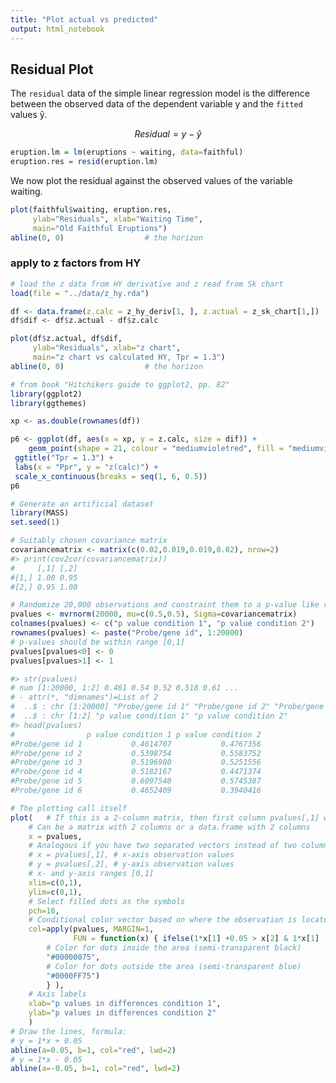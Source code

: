 ```yaml
---
title: "Plot actual vs predicted"
output: html_notebook
---
```


## Residual Plot

The `residual` data of the simple linear regression model is the difference between the observed data of the dependent variable y and the `fitted` values ŷ.

$$Residual = y- \hat y$$


```r
eruption.lm = lm(eruptions ~ waiting, data=faithful) 
eruption.res = resid(eruption.lm)
```

We now plot the residual against the observed values of the variable waiting.

```r
plot(faithful$waiting, eruption.res, 
     ylab="Residuals", xlab="Waiting Time", 
     main="Old Faithful Eruptions") 
abline(0, 0)                  # the horizon
```

### apply to z factors from HY

```r
# load the z data from HY derivative and z read from Sk chart
load(file = "../data/z_hy.rda")

df <- data.frame(z.calc = z_hy_deriv[1, ], z.actual = z_sk_chart[1,])
df$dif <- df$z.actual - df$z.calc

plot(df$z.actual, df$dif, 
     ylab="Residuals", xlab="z chart", 
     main="z chart vs calculated HY, Tpr = 1.3") 
abline(0, 0)                  # the horizon

```

```r
# from book "Hitchikers guide to ggplot2, pp. 82"
library(ggplot2)
library(ggthemes)

xp <- as.double(rownames(df))

p6 <- ggplot(df, aes(x = xp, y = z.calc, size = dif)) + 
    geom_point(shape = 21, colour = "mediumvioletred", fill = "mediumvioletred") +
 ggtitle("Tpr = 1.3") +
 labs(x = "Ppr", y = "z(calc)") +
 scale_x_continuous(breaks = seq(1, 6, 0.5))
p6
```





```r
# Generate an artificial dataset
library(MASS)
set.seed(1)

# Suitably chosen covariance matrix
covariancematrix <- matrix(c(0.02,0.019,0.019,0.02), nrow=2)
#> print(cov2cor(covariancematrix))
#     [,1] [,2]
#[1,] 1.00 0.95
#[2,] 0.95 1.00

# Randomize 20,000 observations and constraint them to a p-value like range
pvalues <- mvrnorm(20000, mu=c(0.5,0.5), Sigma=covariancematrix)
colnames(pvalues) <- c("p value condition 1", "p value condition 2")
rownames(pvalues) <- paste("Probe/gene id", 1:20000)
# p-values should be within range [0,1]
pvalues[pvalues<0] <- 0
pvalues[pvalues>1] <- 1

#> str(pvalues)
# num [1:20000, 1:2] 0.461 0.54 0.52 0.518 0.61 ...
# - attr(*, "dimnames")=List of 2
#  ..$ : chr [1:20000] "Probe/gene id 1" "Probe/gene id 2" "Probe/gene id 3" "Probe/gene id 4" ...
#  ..$ : chr [1:2] "p value condition 1" "p value condition 2"
#> head(pvalues)
#                p value condition 1 p value condition 2
#Probe/gene id 1           0.4614707           0.4767356
#Probe/gene id 2           0.5398754           0.5583752
#Probe/gene id 3           0.5196980           0.5251556
#Probe/gene id 4           0.5182167           0.4471374
#Probe/gene id 5           0.6097540           0.5745387
#Probe/gene id 6           0.4652409           0.3940416

# The plotting call itself
plot(   # If this is a 2-column matrix, then first column pvalues[,1] will be by default the x-axis and second column pvalue[,2] the y-axis
    # Can be a matrix with 2 columns or a data.frame with 2 columns
    x = pvalues, 
    # Analogous if you have two separated vectors instead of two columns, change to something like:
    # x = pvalues[,1], # x-axis observation values
    # y = pvalues[,2], # y-axis observation values
    # x- and y-axis ranges [0,1]
    xlim=c(0,1), 
    ylim=c(0,1), 
    # Select filled dots as the symbols
    pch=16, 
    # Conditional color vector based on where the observation is located
    col=apply(pvalues, MARGIN=1, 
              FUN = function(x) { ifelse(1*x[1] +0.05 > x[2] & 1*x[1] -0.05 < x[2], 
        # Color for dots inside the area (semi-transparent black)
        "#00000075", 
        # Color for dots outside the area (semi-transparent blue)
        "#0000FF75") 
        } ),
    # Axis labels
    xlab="p values in differences condition 1", 
    ylab="p values in differences condition 2"
    )
# Draw the lines, formula:
# y = 1*x + 0.05
abline(a=0.05, b=1, col="red", lwd=2)
# y = 1*x - 0.05
abline(a=-0.05, b=1, col="red", lwd=2)
```

